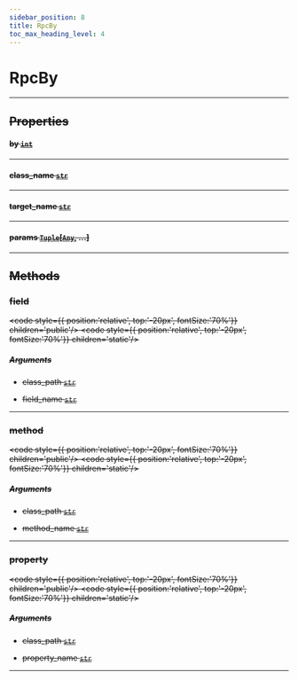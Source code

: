 ```yaml
---
sidebar_position: 8
title: RpcBy
toc_max_heading_level: 4
---
```


# RpcBy <s generated />

<hr class="solid" />  <s generated />

## Properties <s generated />

#### by [`int`]( https://docs.python.org/3.9/library/stdtypes.html?highlight=int#numeric-types-int-float-complex) <s generated />

<hr class="solid" />  <s generated />

#### class_name [`str`]( https://docs.python.org/3.9/library/stdtypes.html?highlight=int#numeric-types-int-float-complex) <s generated />

<hr class="solid" />  <s generated />

#### target_name [`str`]( https://docs.python.org/3.9/library/stdtypes.html?highlight=int#numeric-types-int-float-complex) <s generated />

<hr class="solid" />  <s generated />

#### params [`Tuple`]( https://docs.python.org/3.9/library/stdtypes.html?highlight=int#sequence-types-list-tuple-range)[[`Any`]( https://docs.python.org/3.9/library/typing.html?highlight=any#typing.Any), ...] <s generated />

<hr class="solid" />  <s generated />

## Methods <s generated />

### field <s generated />

<s childtag /> <code style={{ position:'relative', top:'-20px', fontSize:'70%'}} children='public'/> <code style={{ position:'relative', top:'-20px', fontSize:'70%'}} children='static'/> <s generated />

##### Arguments <s generated />

- class_path [`str`]( https://docs.python.org/3.9/library/stdtypes.html?highlight=int#numeric-types-int-float-complex) <s generated />

- field_name [`str`]( https://docs.python.org/3.9/library/stdtypes.html?highlight=int#numeric-types-int-float-complex) <s generated />

<hr class="solid" />  <s generated />

### method <s generated />

<s childtag /> <code style={{ position:'relative', top:'-20px', fontSize:'70%'}} children='public'/> <code style={{ position:'relative', top:'-20px', fontSize:'70%'}} children='static'/> <s generated />

##### Arguments <s generated />

- class_path [`str`]( https://docs.python.org/3.9/library/stdtypes.html?highlight=int#numeric-types-int-float-complex) <s generated />

- method_name [`str`]( https://docs.python.org/3.9/library/stdtypes.html?highlight=int#numeric-types-int-float-complex) <s generated />

<hr class="solid" />  <s generated />

### property <s generated />

<s childtag /> <code style={{ position:'relative', top:'-20px', fontSize:'70%'}} children='public'/> <code style={{ position:'relative', top:'-20px', fontSize:'70%'}} children='static'/> <s generated />

##### Arguments <s generated />

- class_path [`str`]( https://docs.python.org/3.9/library/stdtypes.html?highlight=int#numeric-types-int-float-complex) <s generated />

- property_name [`str`]( https://docs.python.org/3.9/library/stdtypes.html?highlight=int#numeric-types-int-float-complex) <s generated />

<hr class="solid" />  <s generated />
